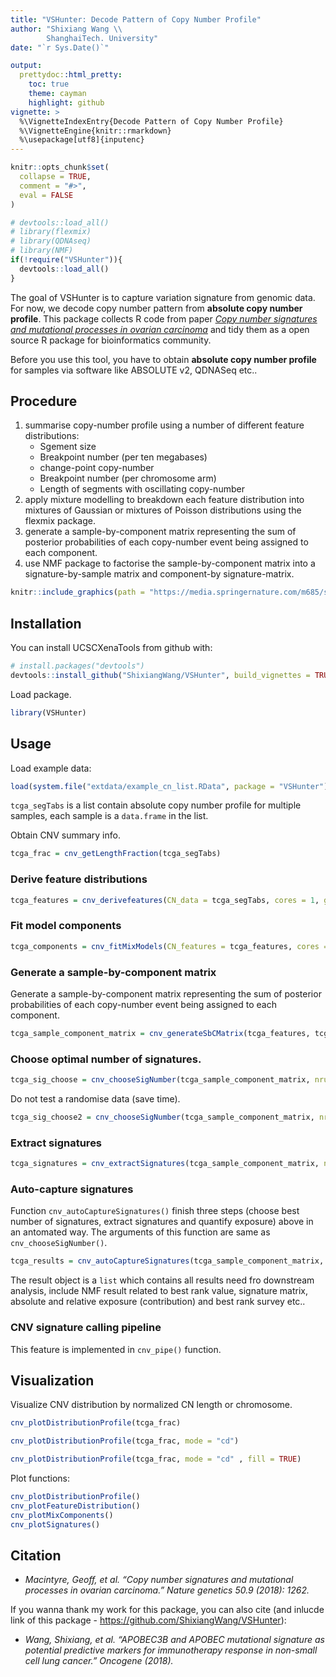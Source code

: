 ```yaml
---
title: "VSHunter: Decode Pattern of Copy Number Profile"
author: "Shixiang Wang \\
        ShanghaiTech. University"
date: "`r Sys.Date()`"

output:
  prettydoc::html_pretty:
    toc: true
    theme: cayman
    highlight: github
vignette: >
  %\VignetteIndexEntry{Decode Pattern of Copy Number Profile}
  %\VignetteEngine{knitr::rmarkdown}
  %\usepackage[utf8]{inputenc}
---
```


```r
knitr::opts_chunk$set(
  collapse = TRUE,
  comment = "#>",
  eval = FALSE
)
```

```r
# devtools::load_all()
# library(flexmix)
# library(QDNAseq)
# library(NMF)
if(!require("VSHunter")){
  devtools::load_all()
}
```

The goal of VSHunter is to capture variation signature from genomic data. For now, we decode copy number pattern from **absolute copy number profile**. This package collects R code from paper _[Copy number signatures and mutational processes in ovarian carcinoma](https://www.nature.com/articles/s41588-018-0179-8)_ and tidy them as a open source R package for bioinformatics community.

Before you use this tool, you have to obtain **absolute copy number profile** for samples via software like ABSOLUTE v2, QDNASeq etc..

## Procedure

1. summarise copy-number profile using a number of different feature distributions:
    * Sgement size
    * Breakpoint number (per ten megabases)
    * change-point copy-number
    * Breakpoint number (per chromosome arm)
    * Length of segments with oscillating copy-number
2. apply mixture modelling to breakdown each feature distribution into mixtures of Gaussian or mixtures of Poisson distributions using the flexmix package.
3. generate a sample-by-component matrix representing the sum of posterior probabilities of each copy-number event being assigned to each component.
4. use NMF package to factorise the sample-by-component matrix into a signature-by-sample matrix and component-by signature-matrix.

```r
knitr::include_graphics(path = "https://media.springernature.com/m685/springer-static/image/art%3A10.1038%2Fs41588-018-0179-8/MediaObjects/41588_2018_179_Fig1_HTML.png")
```



## Installation

You can install UCSCXenaTools from github with:

```r
# install.packages("devtools")
devtools::install_github("ShixiangWang/VSHunter", build_vignettes = TRUE)
```

Load package.

```r
library(VSHunter)
```


## Usage

Load example data:

```r
load(system.file("extdata/example_cn_list.RData", package = "VSHunter"))
```

`tcga_segTabs` is a list contain absolute copy number profile for multiple samples, each sample is a `data.frame` in the list.

Obtain CNV summary info.


```r
tcga_frac = cnv_getLengthFraction(tcga_segTabs)
```


### Derive feature distributions

```r
tcga_features = cnv_derivefeatures(CN_data = tcga_segTabs, cores = 1, genome_build = "hg19")
```

### Fit model components

```r
tcga_components = cnv_fitMixModels(CN_features = tcga_features, cores = 4)
```


### Generate a sample-by-component matrix

Generate a sample-by-component matrix representing the sum of posterior probabilities of each copy-number event being assigned to each component.

```r
tcga_sample_component_matrix = cnv_generateSbCMatrix(tcga_features, tcga_components, cores = 4)
```


### Choose optimal number of signatures.

```r
tcga_sig_choose = cnv_chooseSigNumber(tcga_sample_component_matrix, nrun = 10, cores = 4)
```


Do not test a randomise data (save time).

```r
tcga_sig_choose2 = cnv_chooseSigNumber(tcga_sample_component_matrix, nrun = 10, cores = 4, testRandom = FALSE)
```


### Extract signatures

```r
tcga_signatures = cnv_extractSignatures(tcga_sample_component_matrix, nsig = 3, cores = 4)
```


### Auto-capture signatures

Function `cnv_autoCaptureSignatures()` finish three steps (choose best number of signatures, extract signatures and quantify exposure) above in an  antomated way. The arguments of this function are same as `cnv_chooseSigNumber()`.

```r
tcga_results = cnv_autoCaptureSignatures(tcga_sample_component_matrix, nrun=10, cores = 4)
```

The result object is a `list` which contains all results need fro downstream analysis, include NMF result related to best rank value, signature matrix, absolute and relative exposure (contribution) and best rank survey etc..



### CNV signature calling pipeline

This feature is implemented in `cnv_pipe()` function.

 
 
## Visualization 


Visualize CNV distribution by normalized CN length or chromosome.

```r
cnv_plotDistributionProfile(tcga_frac)
```

```r
cnv_plotDistributionProfile(tcga_frac, mode = "cd")
```

```r
cnv_plotDistributionProfile(tcga_frac, mode = "cd" , fill = TRUE)
```


Plot functions:

```r
cnv_plotDistributionProfile()
cnv_plotFeatureDistribution()
cnv_plotMixComponents()
cnv_plotSignatures()
```

 
## Citation

* _Macintyre, Geoff, et al. "Copy number signatures and mutational processes in ovarian carcinoma." Nature genetics 50.9 (2018): 1262._

If you wanna thank my work for this package, you can also cite (and inlucde link of this package - <https://github.com/ShixiangWang/VSHunter>):

* _Wang, Shixiang, et al. "APOBEC3B and APOBEC mutational signature as potential predictive markers for immunotherapy response in non-small cell lung cancer." Oncogene (2018)._

